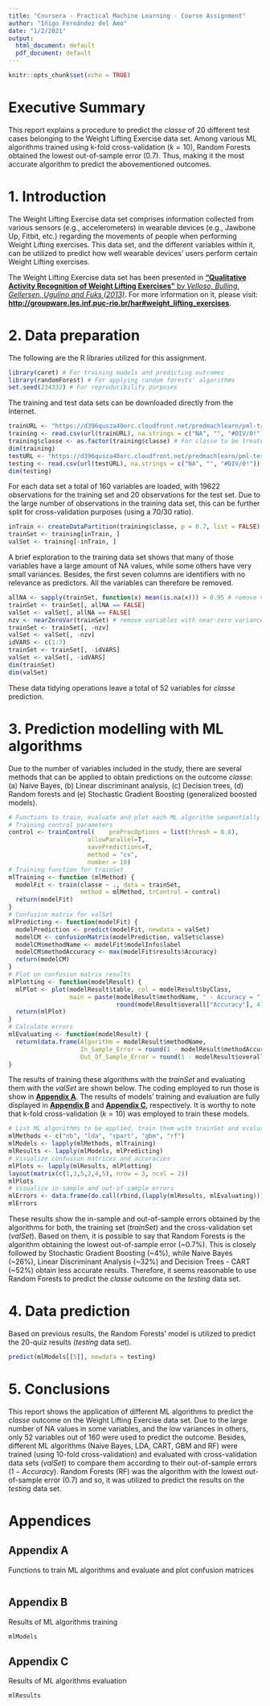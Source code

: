 ```yaml
---
title: "Coursera - Practical Machine Learning - Course Assignment"
author: "Iñigo Fernández del Amo"
date: "1/2/2021"
output:
  html_document: default
  pdf_document: default
---
```


```r
knitr::opts_chunk$set(echo = TRUE)
```

# Executive Summary

This report explains a procedure to predict the *classe* of 20 different test cases belonging to the Weight Lifting Exercise data set. Among various ML algorithms trained using k-fold cross-validation ($k = 10$), Random Forests obtained the lowest out-of-sample error ($0.7%$). Thus, making it the most accurate algorithm to predict the abovementioned outcomes. 

# 1. Introduction

The Weight Lifting Exercise data set comprises information collected from various sensors (e.g., accelerometers) in wearable devices (e.g., Jawbone Up, Fitbit, etc.) regarding the movements of people when performing Weight Lifting exercises. This data set, and the different variables within it, can be utilized to predict how well wearable devices' users perform certain Weight Lifting exercises.

The Weight Lifting Exercise data set has been presented in [**"Qualitative Activity Recognition of Weight Lifting Exercises"** by *Velloso, Bulling, Gellersen, Ugulino and Fuks (2013)*](http://groupware.les.inf.puc-rio.br/work.jsf?p1=11201). For more information on it, please visit: [**http://groupware.les.inf.puc-rio.br/har#weight_lifting_exercises**](http://groupware.les.inf.puc-rio.br/har#weight_lifting_exercises).

# 2. Data preparation

The following are the R libraries utilized for this assignment.

```r
library(caret) # For training models and predicting outcomes
library(randomForest) # For applying random forests' algorithms
set.seed(234332) # For reproducibility purposes
```

The training and test data sets can be downloaded directly from the Internet.

```r
trainURL <- "https://d396qusza40orc.cloudfront.net/predmachlearn/pml-training.csv"
training <- read.csv(url(trainURL), na.strings = c("NA", "", "#DIV/0!"))
training$classe <- as.factor(training$classe) # For classe to be treated as factor
dim(training)
testURL <- "https://d396qusza40orc.cloudfront.net/predmachlearn/pml-testing.csv"
testing <- read.csv(url(testURL), na.strings = c("NA", "", "#DIV/0!"))
dim(testing)
```

For each data set a total of 160 variables are loaded, with 19622 observations for the training set and 20 observations for the test set. Due to the large number of observations in the training data set, this can be further split for cross-validation purposes (using a 70/30 ratio).

```r
inTrain <- createDataPartition(training$classe, p = 0.7, list = FALSE)
trainSet <- training[inTrain, ]
valSet <- training[-inTrain, ]
```

A brief exploration to the training data set shows that many of those variables have a large amount of NA values, while some others have very small variances. Besides, the first seven columns are identifiers with no relevance as predictors. All the variables can therefore be removed. 

```r
allNA <- sapply(trainSet, function(x) mean(is.na(x))) > 0.95 # remove vars with NAs > 95%
trainSet <- trainSet[, allNA == FALSE]
valSet <- valSet[, allNA == FALSE]
nzv <- nearZeroVar(trainSet) # remove variables with near-zero variance
trainSet <- trainSet[, -nzv]
valSet <- valSet[, -nzv]
idVARS <- c(1:7)
trainSet <- trainSet[, -idVARS]
valSet <- valSet[, -idVARS]
dim(trainSet)
dim(valSet)
```

These data tidying operations leave a total of 52 variables for *classe* prediction.

# 3. Prediction modelling with ML algorithms

Due to the number of variables included in the study, there are several methods that can be applied to obtain predictions on the outcome *classe*: (a) Naive Bayes, (b) Linear discriminant analysis, (c) Decision trees, (d) Random forests and (e) Stochastic Gradient Boosting (generalized boosted models).

```r
# Functions to train, evaluate and plot each ML algorithm sequentially
# Training control parameters
control <- trainControl(	preProcOptions = list(thresh = 0.8), 
                      allowParallel=T,
                      savePredictions=T,
                      method = "cv",
                      number = 10)
# Training function for trainSet
mlTraining <- function (mlMethod) {
  modelFit <- train(classe ~ ., data = trainSet, 
                    method = mlMethod, trControl = control)
  return(modelFit)
}
# Confusion matrix for valSet
mlPredicting <- function(modelFit) {
  modelPrediction <- predict(modelFit, newdata = valSet)
  modelCM <- confusionMatrix(modelPrediction, valSet$classe)
  modelCM$methodName <- modelFit$modelInfo$label
  modelCM$methodAccuracy <- max(modelFit$results$Accuracy)
  return(modelCM)
}
# Plot on confusion matrix results
mlPlotting <- function(modelResult) {
  mlPlot <- plot(modelResult$table, col = modelResult$byClass,
                 main = paste(modelResult$methodName, " - Accuracy = ", 
                              round(modelResult$overall["Accuracy"], 4)))
  return(mlPlot)
}
# Calculate errors
mlEvaluating <- function(modelResult) {
  return(data.frame(Algorithm = modelResult$methodName,
                    In_Sample_Error = round(1 - modelResult$methodAccuracy, 4),
                    Out_Of_Sample_Error = round(1 - modelResult$overall["Accuracy"], 4)))
}
```

The results of training these algorithms with the *trainSet* and evaluating them with the *valSet* are shown below. The coding employed to run those is show in [**Appendix A**][Appendix A]. The results of models' training and evaluation are fully displayed in [**Appendix B**][Appendix B] and [**Appendix C**][Appendix C], respectively. It is worthy to note that k-fold cross-validation ($k = 10$) was employed to train these models. 

```r
# List ML algorithms to be applied, train them with trainSet and evaluate their accuracies with valSet
mlMethods <- c("nb", "lda", "rpart", "gbm", "rf")
mlModels <- lapply(mlMethods, mlTraining)
mlResults <- lapply(mlModels, mlPredicting)
# Visualize confusion matrices and accuracies
mlPlots <- lapply(mlResults, mlPlotting)
layout(matrix(c(1,3,5,2,4,5), nrow = 3, ncol = 2))
mlPlots
# Visualize in-sample and out-of-sample errors
mlErrors <- data.frame(do.call(rbind,(lapply(mlResults, mlEvaluating))))
mlErrors
```

These results show the in-sample and out-of-sample errors obtained by the algorithms for both, the training set (*trainSet*) and the cross-validation set (*valSet*). Based on them, it is possible to say that Random Forests is the algorithm obtaining the lowest out-of-sample error (~0.7%). This is closely followed by Stochastic Gradient Boosting (~4%), while Naive Bayes (~26%), Linear Discriminant Analysis (~32%) and Decision Trees - CART (~52%) obtain less accurate results. Therefore, it seems reasonable to use Random Forests to predict the *classe* outcome on the *testing* data set. 

# 4. Data prediction

Based on previous results, the Random Forests' model is utilized to predict the 20-quiz results (*testing* data set).

```r
predict(mlModels[[5]], newdata = testing)
```

# 5. Conclusions

This report shows the application of different ML algorithms to predict the *classe* outcome on the Weight Lifting Exercise data set. Due to the large number of NA values in some variables, and the low variances in others, only 52 variables out of 160 were used to predict the outcome. Besides, different ML algorithms (Naive Bayes, LDA, CART, GBM and RF) were trained (using 10-fold cross-validation) and evaluated with cross-validation data sets (*valSet*) to compare them according to their out-of-sample errors ($1- Accuracy$). Random Forests (RF) was the algorithm with the lowest out-of-sample error ($0.7%$) and so, it was utilized to predict the results on the *testing* data set.

# Appendices

## Appendix A

Functions to train ML algorithms and evaluate and plot confusion matrices

```r
```

## Appendix B

Results of ML algorithms training

```r
mlModels
```

## Appendix C

Results of ML algorithms evaluation

```r
mlResults
```

